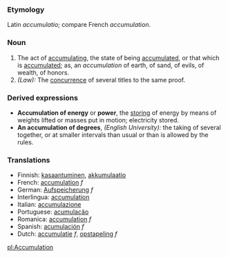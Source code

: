 ===Etymology===
Latin ''accumulatio''; compare French ''accumulation''.
===Noun===
#The act of [[accumulating]], the state of being [[accumulated]], or that which is [[accumulated]]; as, an ''accumulation'' of earth, of sand, of evils, of wealth, of honors.
#''(Law):'' The [[concurrence]] of several titles to the same proof.
===Derived expressions===
*'''Accumulation of energy''' or '''power''', the [[storing]] of energy by means of weights lifted or masses put in motion; electricity stored.
*'''An accumulation of degrees''', ''(English University):'' the taking of several together, or at smaller intervals than usual or than is allowed by the rules.

===Translations===
*Finnish: [[kasaantuminen]], [[akkumulaatio]]
*French: [[accumulation]] ''f''
*German: [[Aufspeicherung]] ''f''
*Interlingua: [[accumulation]]
*Italian: [[accumulazione]]
*Portuguese: [[acumulação]]
*Romanica: [[accumulation]] ''f''
*Spanish: [[acumulación]] ''f''
*Dutch: [[accumulatie]] ''f'', [[opstapeling]] ''f''

[[pl:Accumulation]]